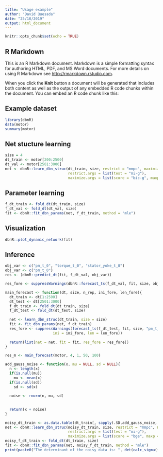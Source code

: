 ```yaml
---
title: "Usage example"
author: "David Quesada"
date: "25/10/2019"
output: html_document
---
```


```r
knitr::opts_chunk$set(echo = TRUE)
```

## R Markdown

This is an R Markdown document. Markdown is a simple formatting syntax for authoring HTML, PDF, and MS Word documents. For more details on using R Markdown see <http://rmarkdown.rstudio.com>.

When you click the **Knit** button a document will be generated that includes both content as well as the output of any embedded R code chunks within the document. You can embed an R code chunk like this:

## Example dataset

```r
library(dbnR)
data(motor)
summary(motor)
```

## Net stucture learning

```r
size = 4
dt_train <- motor[200:2500]
dt_val <- motor[2501:3000]
net <- dbnR::learn_dbn_struc(dt_train, size, restrict = "mmpc", maximize = "hc",
                             restrict.args = list(test = "mi-g"),
                             maximize.args = list(score = "bic-g", maxp = 8))
```

## Parameter learning

```r
f_dt_train <- fold_dt(dt_train, size)
f_dt_val <- fold_dt(dt_val, size)
fit <- dbnR::fit_dbn_params(net, f_dt_train, method = "mle")
```

## Visualization

```r
dbnR::plot_dynamic_network(fit)
```

## Inference

```r
obj_var <- c("pm_t_0", "torque_t_0", "stator_yoke_t_0")
obj_var <- c("pm_t_0")
res <- (dbnR::predict_dt(fit, f_dt_val, obj_var))
```

```r
res_fore <- suppressWarnings(dbnR::forecast_ts(f_dt_val, fit, size, obj_var, ini = 10, prov_ev = c("torque_t_0")))
```
```r
main_forecast <- function(dt, size, n_rep, ini_fore, len_fore){
  dt_train <- dt[1:2500]
  dt_test <- dt[2501:3000]
  f_dt_train <- fold_dt(dt_train, size)
  f_dt_test <- fold_dt(dt_test, size)
  
  net <- learn_dbn_struc(dt_train, size = size)
  fit <- fit_dbn_params(net, f_dt_train)
  res_fore <- suppressWarnings(forecast_ts(f_dt_test, fit, size, "pm_t_0", rep = n_rep,
                      ini = ini_fore, len = len_fore))
  
  return(list(net = net, fit = fit, res_fore = res_fore))
}

res_m <- main_forecast(motor, 4, 1, 50, 100)

```

```r
add_gauss_noise <- function(x, mu = NULL, sd = NULL){
  n <- length(x)
  if(is.null(mu))
    mu <- mean(x)
  if(is.null(sd))
    sd <- sd(x)
  
  noise <- rnorm(n, mu, sd)
  
  
  return(x + noise)
}

noisy_dt_train <- as.data.table(dt_train[, sapply(.SD,add_gauss_noise, mu= 0, sd = 2)])
net <- dbnR::learn_dbn_struc(noisy_dt_train, size, restrict = "mmpc", maximize = "hc",
                             restrict.args = list(test = "mi-g"),
                             maximize.args = list(score = "bge", maxp = 8))
noisy_f_dt_train <- fold_dt(dt_train, size)
fit <- dbnR::fit_dbn_params(net, noisy_f_dt_train, method = "mle")
print(paste0("The determinant of the noisy data is: ", det(calc_sigma(fit))))
```
